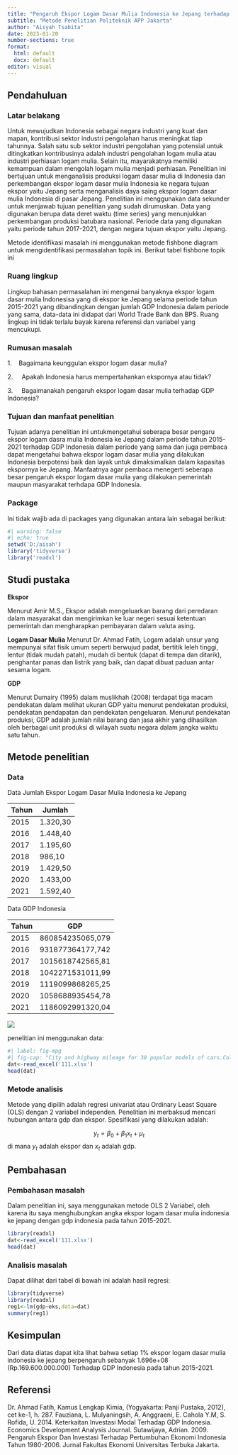 ---
title: "Pengaruh Ekspor Logam Dasar Mulia Indonesia ke Jepang terhadap GDP Indonesia Tahun 2015-2021"
subtitle: "Metode Penelitian Politeknik APP Jakarta"
author: "Aisyah Tsabita"
date: 2023-01-20
number-sections: true
format: 
  html: default
  docx: default
editor: visual
---

## Pendahuluan

### Latar belakang

Untuk mewujudkan Indonesia sebagai negara industri yang kuat dan mapan, kontribusi sektor industri pengolahan harus meningkat tiap tahunnya. Salah satu sub sektor industri pengolahan yang potensial untuk ditingkatkan kontribusinya adalah industri pengolahan logam mulia atau industri perhiasan logam mulia. Selain itu, mayarakatnya memiliki kemampuan dalam mengolah logam mulia menjadi perhiasan. Penelitian ini bertujuan untuk menganalisis produksi logam dasar mulia di Indonesia dan perkembangan ekspor logam dasar mulia Indonesia ke negara tujuan ekspor yaitu Jepang serta menganalisis daya saing ekspor logam dasar mulia Indonesia di pasar Jepang. Penelitian ini menggunakan data sekunder untuk menjawab tujuan penelitian yang sudah dirumuskan. Data yang digunakan berupa data deret waktu (time series) yang menunjukkan perkembangan produksi batubara nasional. Periode data yang digunakan yaitu periode tahun 2017-2021, dengan negara tujuan ekspor yaitu Jepang.

Metode identifikasi masalah ini menggunakan metode fishbone diagram untuk mengidentifikasi permasalahan topik ini. Berikut tabel fishbone topik ini

### Ruang lingkup

Lingkup bahasan permasalahan ini mengenai banyaknya ekspor logam dasar mulia Indonesisa yang di ekspor ke Jepang selama periode tahun 2015-2021 yang dibandingkan dengan jumlah GDP Indonesia dalam periode yang sama, data-data ini didapat dari World Trade Bank dan BPS. Ruang lingkup ini tidak terlalu bayak karena referensi dan variabel yang mencukupi.

### Rumusan masalah

1.    Bagaimana keunggulan ekspor logam dasar mulia?

2.     Apakah Indonesia harus mempertahankan ekspornya atau tidak?

3.     Bagaimanakah pengaruh ekspor logam dasar mulia terhadap GDP Indonesia?

### Tujuan dan manfaat penelitian

Tujuan adanya penelitian ini untukmengetahui seberapa besar pengaru ekspor logam dasra mulia Indonesia ke Jepang dalam periode tahun 2015-2021 terhadap GDP Indonesia dalam periode yang sama dan juga pembaca dapat mengetahui bahwa ekspor logam dasar mulia yang dilakukan Indonesia berpotensi baik dan layak untuk dimaksimalkan dalam kapasitas ekspornya ke Jepang. Manfaatnya agar pembaca menegerti seberapa besar pengaruh ekspor logam dasar mulia yang dilakukan pemerintah maupun masyarakat terhdapa GDP Indonesia.

### Package

Ini tidak wajib ada di packages yang digunakan antara lain sebagai berikut:

```{r}
#| warning: false
#| echo: true
setwd('D:/aisah')
library('tidyverse')
library('readxl')
```

## Studi pustaka

**Ekspor**

Menurut Amir M.S., Ekspor adalah mengeluarkan barang dari peredaran dalam masyarakat dan mengirimkan ke luar negeri sesuai ketentuan pemerintah dan mengharapkan pembayaran dalam valuta asing.

**Logam Dasar Mulia** Menurut Dr. Ahmad Fatih, Logam adalah unsur yang mempunyai sifat fisik umum seperti berwujud padat, bertitik leleh tinggi, lentur (tidak mudah patah), mudah di bentuk (dapat di tempa dan ditarik), penghantar panas dan listrik yang baik, dan dapat dibuat paduan antar sesama logam.  

**GDP**

Menurut Dumairy (1995) dalam muslikhah (2008) terdapat tiga macam pendekatan dalam melihat ukuran GDP yaitu menurut pendekatan produksi, pendekatan pendapatan dan pendekatan pengeluaran. Menurut pendekatan produksi, GDP adalah jumlah nilai barang dan jasa akhir yang dihasilkan oleh berbagai unit produksi di wilayah suatu negara dalam jangka waktu satu tahun.

## Metode penelitian

### Data

Data Jumlah Ekspor Logam Dasar Mulia Indonesia ke Jepang

| Tahun | Jumlah   |
|-------|----------|
| 2015  | 1.320,30 |
| 2016  | 1.448,40 |
| 2017  | 1.195,60 |
| 2018  | 986,10   |
| 2019  | 1.429,50 |
| 2020  | 1.433,00 |
| 2021  | 1.592,40 |

Data GDP Indonesia

| Tahun | GDP              |
|-------|------------------|
| 2015  | 860854235065,079 |
| 2016  | 931877364177,742 |
| 2017  | 1015618742565,81 |
| 2018  | 1042271531011,99 |
| 2019  | 1119099868265,25 |
| 2020  | 1058688935454,78 |
| 2021  | 1186092991320,04 |

![](poltekapp.jpg)

penelitian ini menggunakan data:

```{r}
#| label: fig-mpg
#| fig-cap: "City and highway mileage for 38 popular models of cars.Color by number of cylinders"
dat<-read_excel('111.xlsx')
head(dat)
```

### Metode analisis

Metode yang dipilih adalah regresi univariat atau Ordinary Least Square (OLS) dengan 2 variabel independen. Penelitian ini merbaksud mencari hubungan antara gdp dan ekspor. Spesifikasi yang dilakukan adalah:

$$
y_{t}=\beta_0 + \beta_1 x_t+\mu_t
$$ di mana $y_t$ adalah ekspor dan $x_t$ adalah gdp.

## Pembahasan

### Pembahasan masalah

Dalam penelitian ini, saya menggunakan metode OLS 2 Variabel, oleh karena itu saya menghubungkan angka ekspor logam dasar mulia indonesia ke jepang dengan gdp indonesia pada tahun 2015-2021.

```{r}
library(readxl)
dat<-read_excel('111.xlsx')
head(dat)
```

### Analisis masalah

Dapat dilihat dari tabel di bawah ini adalah hasil regresi:

```{r}
library(tidyverse)
library(readxl)
reg1<-lm(gdp~eks,data=dat)
summary(reg1)
```

## Kesimpulan

Dari data diatas dapat kita lihat bahwa setiap 1% ekspor logam dasar mulia indonesia ke jepang berpengaruh sebanyak 1.696e+08 (Rp.169.600.000.000) Terhadap GDP Indonesia pada tahun 2015-2021.

## Referensi

Dr. Ahmad Fatih, Kamus Lengkap Kimia, (Yogyakarta: Panji Pustaka, 2012), cet ke-1, h. 287. Fauziana, L. Mulyaningsih, A. Anggraeni, E. Cahola Y.M, S. Rofida, U. 2014. Keterkaitan Investasi Modal Terhadap GDP Indonesia. Economics Development Analysis Journal. Sutawijaya, Adrian. 2009. Pengaruh Ekspor Dan Investasi Terhadap Pertumbuhan Ekonomi Indonesia Tahun 1980-2006. Jurnal Fakultas Ekonomi Universitas Terbuka Jakarta.
